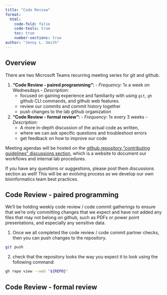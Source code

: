 ```yaml
---
title: "Code Review"
format: 
  html:
    code-fold: false
    code-tools: true
    toc: true
    number-sections: true
author: "Jenny L. Smith"
---
```


## Overview

There are two Microsoft Teams recurring meeting series for git and github. 

  1. **"Code Review - paired programming":**
    - *Frequency:* 1x a week on Wednesdays
    - *Description:*
      - focused on gaining experience and familiarity with using `git`, `gh` github CLI commands, and github web features. 
      - review our commits and commit history together
      - push changes to the lab github organization


  2. **"Code Review - formal review":**
    - *Frequency:* 1x every 3 weeks
    - *Description:* 
      - A more in-depth discussion of the actual code as written,
      - where we can ask specific questions and troubleshoot errors
      - get feedback on how to improve our code 

Meeting agendas will be hosted on the [github repository "contributing guidelines" discussions section](https://github.com/Meshinchi-Lab/contributing_guidelines/discussions), which is a website to document our workflows and internal lab procedures.  

If you have any questions or suggestions, please post them discussions section as well! This will be an evolving process as we develop our own bioinformatics team best practices. 


## Code Review - paired programming

We'll be holding weekly code review / code commit gatherings to ensure that we're only committing changes that we expect and have not added any files that may not belong on github, such as PDFs or power point presentations, and especially any sensitive data. 

1. Once we all completed the code review / code commit partner checks, then you can push changes to the repository. 

``` bash
git push 
```

2. check that the repository looks the way you expect it to look using the following command:

``` bash
gh repo view --web "${REPO}"
``` 

## Code Review - formal review
